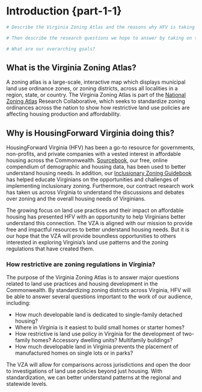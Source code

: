 # Introduction {part-1-1}

```r

# Describe the Virginia Zoning Atlas and the reasons why HFV is taking on this project.

# Then describe the research questions we hope to answer by taking on this project.

# What are our overarching goals?


```

## What is the Virginia Zoning Atlas?

A zoning atlas is a large-scale, interactive map which displays municipal land use ordinance zones, or zoning districts, across all localities in a region, state, or country. The Virginia Zoning Atlas is part of the [National Zoning Atlas](https://zoningatlas.org) Research Collaborative, which seeks to standardize zoning ordinances across the nation to show how restrictive land use policies are affecting housing production and affordability.

## Why is HousingForward Virginia doing this?

HousingForward Virginia (HFV) has been a go-to resource for governments, non-profits, and private companies with a vested interest in affordable housing across the Commonwealth. [Sourcebook](https://housingforwardva.org/toolkits/sourcebook/), our free, online compendium of demographic and housing data, has been used to better understand housing needs. In addition, our [Inclusionary Zoning Guidebook](https://housingforwardva.org/focused-initiatives/inclusionary-housing/) has helped educate Virginians on the opportunities and challenges of implementing inclusionary zoning. Furthermore, our contract research work has taken us across Virginia to understand the discussions and debates over zoning and the overall housing needs of Virginians.

The growing focus on land use practices and their impact on affordable housing has presented HFV with an opportunity to help Virginians better understand this connection. The VZA is aligned with our mission to provide free and impactful resources to better understand housing needs. But it is our hope that the VZA will provide boundless opportunities  to others interested in exploring Virginia’s land use patterns and the zoning regulations that have created them.

### How restrictive are zoning regulations in Virginia? 

The purpose of the Virginia Zoning Atlas is to answer major questions related to land use practices and housing development in the Commonwealth. By standardizing zoning districts across Virginia, HFV will be able to answer several questions important to the work of our audience, including:

- How much developable land is dedicated to single-family detached housing?
- Where in Virginia is it easiest to build small homes or starter homes?
- How restrictive is land use policy in Virginia for the development of two-family homes? Accessory dwelling units? Multifamily buildings?
- How much developable land in Virginia prevents the placement of manufactured homes on single lots or in parks?

The VZA will allow for comparisons across jurisdictions and open the door to investigations  of land use policies beyond just housing. With standardization, we can better understand patterns at the regional and statewide levels.


